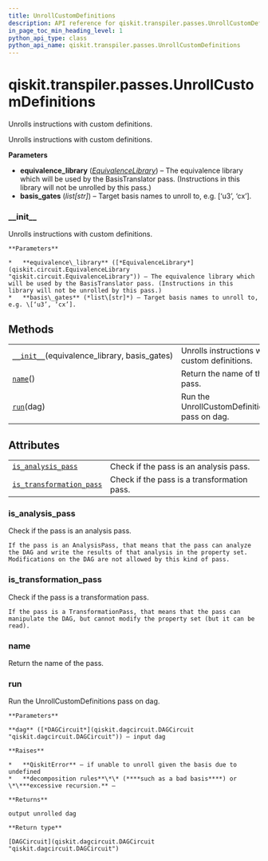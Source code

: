 ```yaml
---
title: UnrollCustomDefinitions
description: API reference for qiskit.transpiler.passes.UnrollCustomDefinitions
in_page_toc_min_heading_level: 1
python_api_type: class
python_api_name: qiskit.transpiler.passes.UnrollCustomDefinitions
---
```


# qiskit.transpiler.passes.UnrollCustomDefinitions

<Class id="qiskit.transpiler.passes.UnrollCustomDefinitions" isDedicatedPage={true} github="https://github.com/qiskit/qiskit/tree/stable/0.18/qiskit/transpiler/passes/basis/unroll_custom_definitions.py" signature="UnrollCustomDefinitions(*args, **kwargs)" modifiers="class">
  Unrolls instructions with custom definitions.

  Unrolls instructions with custom definitions.

  **Parameters**

  *   **equivalence\_library** ([*EquivalenceLibrary*](qiskit.circuit.EquivalenceLibrary "qiskit.circuit.EquivalenceLibrary")) – The equivalence library which will be used by the BasisTranslator pass. (Instructions in this library will not be unrolled by this pass.)
  *   **basis\_gates** (*list\[str]*) – Target basis names to unroll to, e.g. \[‘u3’, ‘cx’].

  ### \_\_init\_\_

  <Function id="qiskit.transpiler.passes.UnrollCustomDefinitions.__init__" signature="__init__(equivalence_library, basis_gates)">
    Unrolls instructions with custom definitions.

    **Parameters**

    *   **equivalence\_library** ([*EquivalenceLibrary*](qiskit.circuit.EquivalenceLibrary "qiskit.circuit.EquivalenceLibrary")) – The equivalence library which will be used by the BasisTranslator pass. (Instructions in this library will not be unrolled by this pass.)
    *   **basis\_gates** (*list\[str]*) – Target basis names to unroll to, e.g. \[‘u3’, ‘cx’].
  </Function>

  ## Methods

  |                                                                                                                                                                          |                                               |
  | ------------------------------------------------------------------------------------------------------------------------------------------------------------------------ | --------------------------------------------- |
  | [`__init__`](#qiskit.transpiler.passes.UnrollCustomDefinitions.__init__ "qiskit.transpiler.passes.UnrollCustomDefinitions.__init__")(equivalence\_library, basis\_gates) | Unrolls instructions with custom definitions. |
  | [`name`](#qiskit.transpiler.passes.UnrollCustomDefinitions.name "qiskit.transpiler.passes.UnrollCustomDefinitions.name")()                                               | Return the name of the pass.                  |
  | [`run`](#qiskit.transpiler.passes.UnrollCustomDefinitions.run "qiskit.transpiler.passes.UnrollCustomDefinitions.run")(dag)                                               | Run the UnrollCustomDefinitions pass on dag.  |

  ## Attributes

  |                                                                                                                                                                                |                                             |
  | ------------------------------------------------------------------------------------------------------------------------------------------------------------------------------ | ------------------------------------------- |
  | [`is_analysis_pass`](#qiskit.transpiler.passes.UnrollCustomDefinitions.is_analysis_pass "qiskit.transpiler.passes.UnrollCustomDefinitions.is_analysis_pass")                   | Check if the pass is an analysis pass.      |
  | [`is_transformation_pass`](#qiskit.transpiler.passes.UnrollCustomDefinitions.is_transformation_pass "qiskit.transpiler.passes.UnrollCustomDefinitions.is_transformation_pass") | Check if the pass is a transformation pass. |

  ### is\_analysis\_pass

  <Attribute id="qiskit.transpiler.passes.UnrollCustomDefinitions.is_analysis_pass">
    Check if the pass is an analysis pass.

    If the pass is an AnalysisPass, that means that the pass can analyze the DAG and write the results of that analysis in the property set. Modifications on the DAG are not allowed by this kind of pass.
  </Attribute>

  ### is\_transformation\_pass

  <Attribute id="qiskit.transpiler.passes.UnrollCustomDefinitions.is_transformation_pass">
    Check if the pass is a transformation pass.

    If the pass is a TransformationPass, that means that the pass can manipulate the DAG, but cannot modify the property set (but it can be read).
  </Attribute>

  ### name

  <Function id="qiskit.transpiler.passes.UnrollCustomDefinitions.name" signature="name()">
    Return the name of the pass.
  </Function>

  ### run

  <Function id="qiskit.transpiler.passes.UnrollCustomDefinitions.run" signature="run(dag)">
    Run the UnrollCustomDefinitions pass on dag.

    **Parameters**

    **dag** ([*DAGCircuit*](qiskit.dagcircuit.DAGCircuit "qiskit.dagcircuit.DAGCircuit")) – input dag

    **Raises**

    *   **QiskitError** – if unable to unroll given the basis due to undefined
    *   **decomposition rules**\*\* (****such as a bad basis****) or \*\***excessive recursion.** –

    **Returns**

    output unrolled dag

    **Return type**

    [DAGCircuit](qiskit.dagcircuit.DAGCircuit "qiskit.dagcircuit.DAGCircuit")
  </Function>
</Class>

